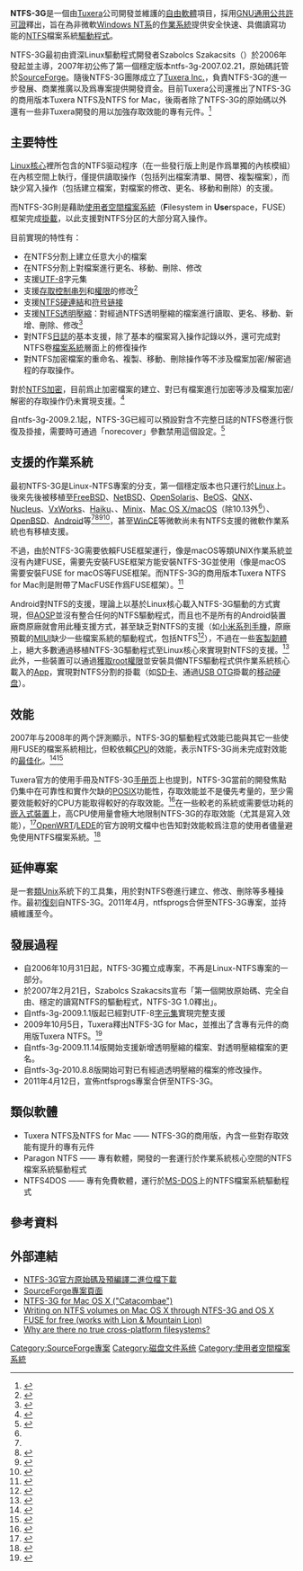 {{noteTA
|G1=IT
}}
{{Infobox_Software
| name                   = NTFS-3G
| logo                   = [[File:Ntfs-3g-logo.png|File:Ntfs-3g-logo.png]]
| developer              = Szabolcs Szakacsits，Tuxera Inc.
| latest_release_version = 2022.5.17
| latest_release_date    = {{release date and age|2022|05|26}}
| programming language   = [[C語言|C]]
| operating_system       = 主要是[[類Unix系統|類Unix系統]]
| genre                  = [[檔案系統|檔案系統]]驅動程式
| license                = [[GNU_GPL|GNU GPL]]
| website                = http://www.ntfs-3g.org/
}}

'''NTFS-3G'''是一個由[[Tuxera|Tuxera]]公司開發並維護的[[自由軟體|自由軟體]]項目，採用[[GNU通用公共許可證|GNU通用公共許可證]]釋出，旨在為非微軟[[Windows_NT|Windows NT系]]的[[作業系統|作業系統]]提供安全快速、具備讀寫功能的[[NTFS|NTFS]]檔案系統[[驅動程式|驅動程式]]。

NTFS-3G最初由資深Linux驅動程式開發者Szabolcs Szakacsits（{{IPA-hu|ˈsɒbolt͡ʃ ˈsɒkɒt͡ʃit͡ʃ|lang}}）於2006年發起並主導，2007年初公佈了第一個穩定版本ntfs-3g-2007.02.21，原始碼託管於[[SourceForge|SourceForge]]。隨後NTFS-3G團隊成立了[[Tuxera|Tuxera Inc.]]，負責NTFS-3G的進一步發展、商業推廣以及爲專案提供開發資金。目前Tuxera公司還推出了NTFS-3G的商用版本Tuxera NTFS及NTFS for Mac，後兩者除了NTFS-3G的原始碼以外還有一些非Tuxera開發的用以加強存取效能的專有元件。<ref name="NTFS on macOS Sierra">{{cite web|title=NTFS on macOS Sierra: Paragon or Tuxera?|url=https://www.alexwhittemore.com/ntfs-on-macos-sierra-paragon-or-tuxera/|website=alexw|date=2017-04-14|accessdate=2018-04-05|archive-date=2018-04-05|archive-url=https://web.archive.org/web/20180405214744/https://www.alexwhittemore.com/ntfs-on-macos-sierra-paragon-or-tuxera/|dead-url=no}}</ref>

== 主要特性 ==
[[Linux核心|Linux核心]]裡所包含的NTFS驱动程序（在一些發行版上則是作爲單獨的內核模組）在內核空間上執行，僅提供讀取操作（包括列出檔案清單、開啓、複製檔案），而缺少寫入操作（包括建立檔案，對檔案的修改、更名、移動和刪除）的支援。

而NTFS-3G則是藉助[[使用者空間檔案系統|使用者空間檔案系統]]（'''F'''ilesystem in '''Use'''rspace，FUSE）框架完成[[掛載|掛載]]，以此支援對NTFS分区的大部分寫入操作。

目前實現的特性有：
* 在NTFS分割上建立任意大小的檔案
* 在NTFS分割上對檔案進行更名、移動、刪除、修改
* 支援[[UTF-8|UTF-8]]字元集
* 支援[[存取控制串列|存取控制串列]]和[[文件系统权限|權限]]的修改<ref>{{Cite web |url=http://perso.orange.fr/b.andre/security.html |title=NTFS-3G: NTFS Driver with Ownership and permissions |accessdate=2008-04-23 |archive-date=2019-10-18 |archive-url=https://web.archive.org/web/20191018204254/http://pp.auto.ke.orange.fr/ |dead-url=no }}</ref>
* 支援[[NTFS#硬链接|NTFS硬連結]]和[[NTFS符号链接|符号链接]]
* 支援[[NTFS#文件压缩|NTFS透明壓縮]]：對經過NTFS透明壓縮的檔案進行讀取、更名、移動、新增、刪除、修改<ref>{{Cite web |url=https://www.tuxera.com/community/ntfs-3g-advanced/data-compression/ |title=Data Compression - Tuxera |accessdate=2018-02-15 |archive-date=2018-02-16 |archive-url=https://web.archive.org/web/20180216025851/https://www.tuxera.com/community/ntfs-3g-advanced/data-compression/ |dead-url=no }}</ref>
* 對NTFS[[日志文件系统|日誌]]的基本支援，除了基本的檔案寫入操作記錄以外，還可完成對NTFS卷[[檔案系統|檔案系統]]層面上的修復操作
* 對NTFS加密檔案的重命名、複製、移動、刪除操作等不涉及檔案加密/解密過程的存取操作。

對於[[加密文件系统|NTFS加密]]，目前爲止加密檔案的建立、對已有檔案進行加密等涉及檔案加密/解密的存取操作仍未實現支援。<ref>{{Cite web |url=https://www.tuxera.com/community/ntfs-3g-faq/ |title=NTFS-3G FAQ |accessdate=2018-04-02 |archive-date=2018-02-19 |archive-url=https://web.archive.org/web/20180219162704/https://www.tuxera.com/community/ntfs-3g-faq/ |dead-url=no }}</ref>

自ntfs-3g-2009.2.1起，NTFS-3G已經可以預設對含不完整日誌的NTFS卷進行恢復及掛接，需要時可通過「norecover」參數禁用這個設定。<ref>{{Cite web |url=http://article.gmane.org/gmane.comp.file-systems.ntfs-3g.devel/678 |title=NTFS-3G 2009.2.1 changelog |access-date=2018-04-02 |archive-url=https://web.archive.org/web/20090323033930/http://article.gmane.org/gmane.comp.file-systems.ntfs-3g.devel/678 |archive-date=2009-03-23 |dead-url=yes }}</ref>

== 支援的作業系統 ==
最初NTFS-3G是Linux-NTFS專案的分支，第一個穩定版本也只運行於[[Linux|Linux]]上。後來先後被移植至[[FreeBSD|FreeBSD]]、[[NetBSD|NetBSD]]、[[Solaris|OpenSolaris]]、[[BeOS|BeOS]]、[[QNX|QNX]]、[[Nucleus_RTOS|Nucleus]]、[[VxWorks|VxWorks]]、[[Haiku|Haiku]]、{{le|MorphOS}}、[[MINIX_3|Minix]]、[[macOS|Mac OS X/macOS]]（除10.13外<ref name="NTFS on macOS Sierra"/>）、[[OpenBSD|OpenBSD]]、[[Android|Android]]等<ref name="community-edition"/><ref>{{cite web |url=http://undeadly.org/cgi?action=article&sid=20131108082749&mode=expanded&count=2 |title=OpenBSD adds fuse(4) support for adding file systems in userland |publisher=[[OpenBSD_Journal|OpenBSD Journal]] |date=2013-11-08 |accessdate=2013-11-08 |archive-date=2013-11-10 |archive-url=https://web.archive.org/web/20131110032424/http://undeadly.org/cgi?action=article&sid=20131108082749&mode=expanded&count=2 |dead-url=no }}</ref><ref>{{cite web |url= http://ports.su/sysutils/ntfs-3g |title= ntfs_3g-2014.2.15 – FUSE NTFS driver with read/write support |work= [[OpenBSD_ports|OpenBSD ports]] |date= 2014-01-05 |accessdate= 2015-02-14 |archive-date= 2014-11-08 |archive-url= https://web.archive.org/web/20141108010009/http://ports.su/sysutils/ntfs-3g |dead-url= no }}</ref><ref name="catacombae">{{Cite web |url=https://sourceforge.net/projects/catacombae/files/NTFS-3G%20for%20Mac%20OS%20X/ |title=NTFS-3G for Mac OS X ("Catacombae") |accessdate=2018-04-02 |archive-date=2017-11-28 |archive-url=https://web.archive.org/web/20171128235324/https://sourceforge.net/projects/catacombae/files/NTFS-3G%20for%20Mac%20OS%20X/ |dead-url=no }}</ref>，甚至[[Windows_CE|WinCE]]等微軟尚未有NTFS支援的微軟作業系統也有移植支援。

不過，由於NTFS-3G需要依賴FUSE框架運行，像是macOS等類UNIX作業系統並沒有內建FUSE，需要先安裝FUSE框架方能安裝NTFS-3G並使用（像是macOS需要安裝FUSE for macOS等FUSE框架。而NTFS-3G的商用版本Tuxera NTFS for Mac則是附帶了MacFUSE作爲FUSE框架）。<ref>{{cite web|title=Home - FUSE for macOS|url=https://osxfuse.github.io/|website=osxfuse.github.io|accessdate=2018-04-03|archive-date=2018-02-26|archive-url=https://web.archive.org/web/20180226104104/https://osxfuse.github.io/|dead-url=no}}</ref>

Android對NTFS的支援，理論上以基於Linux核心載入NTFS-3G驅動的方式實現，但[[AOSP|AOSP]]並沒有整合任何的NTFS驅動程式，而且也不是所有的Android裝置廠商原廠就會用此種支援方式，甚至缺乏對NTFS的支援（如[[小米手机|小米系列手機]]，原廠預載的[[MIUI|MIUI]]缺少一些檔案系統的驅動程式，包括NTFS<ref>{{cite web|last1=Forum|first1=Xiaomi MIUI Official|title=MIUI does not support exFAT, NTFS, UDF and ext4 file system for micro sdxc. - MIUI General - Xiaomi MIUI Official Forum|url=http://en.miui.com/thread-299499-1-1.html|website=en.miui.com|access-date=2018-04-04|archive-url=https://web.archive.org/web/20180405024626/http://en.miui.com/thread-299499-1-1.html|archive-date=2018-04-05|dead-url=yes}}</ref>），不過在一些[[客制Android韌體列表|客製韌體]]上，絕大多數通過移植NTFS-3G驅動程式至Linux核心來實現對NTFS的支援。<ref>{{cite web|title=Full NTFS Read/Write Support for Android|url=https://www.xda-developers.com/full-ntfs-readwrite-support-for-android/|website=xda-developers|date=2012-06-25|accessdate=2018-04-04|archive-date=2017-01-11|archive-url=https://web.archive.org/web/20170111030628/https://www.xda-developers.com/full-ntfs-readwrite-support-for-android/|dead-url=no}}</ref>此外，一些裝置可以通過[[Root_(Android)|獲取root權限]]並安裝具備NTFS驅動程式供作業系統核心載入的[[App|App]]，實現對NTFS分割的掛載（如[[SD卡|SD卡]]、通過[[USB_OTG|USB OTG]]掛載的[[移动硬盘|移动硬盘]]）。

== 效能 ==
2007年与2008年的两个評測顯示，NTFS-3G的驅動程式效能已能與其它一些使用FUSE的檔案系統相比，但較依賴[[CPU|CPU]]的效能，表示NTFS-3G尚未完成對效能的[[最佳化|最佳化]]。<ref>{{cite web|title=比較 JFS、XFS、NTFS-3G 和 ZFS-FUSE 的效能|url=http://www.csamuel.org/2007/04/25/comparing-ntfs-3g-to-zfs-fuse-for-fuse-performance/|accessdate=2008-04-23|archive-date=2008-04-30|archive-url=https://web.archive.org/web/20080430081403/http://www.csamuel.org/2007/04/25/comparing-ntfs-3g-to-zfs-fuse-for-fuse-performance/|dead-url=no}}</ref><ref>{{cite web|title=10 個檔案系統的評測|archiveurl=https://web.archive.org/web/20080216123527/http://www.ntfs-3g.org/performance.html|archivedate=2008-02-16|url=http://www.ntfs-3g.org/performance.html|accessdate=2017-09-05|dead-url=yes}}</ref>

Tuxera官方的使用手冊及NTFS-3G[[手册页|手册页]]上也提到，NTFS-3G當前的開發焦點仍集中在可靠性和實作欠缺的[[POSIX|POSIX]]功能性，存取效能並不是優先考量的，至少需要效能較好的CPU方能取得較好的存取效能。<ref>{{Cite web |url=https://www.tuxera.com/products/tuxera-ntfs-commercial/performance/ |title=Performance at Tuxera |accessdate=2018-04-02 |archive-date=2011-05-22 |archive-url=https://web.archive.org/web/20110522073141/http://www.tuxera.com/products/tuxera-ntfs-commercial/performance/ |dead-url=no }}</ref>在一些較老的系統或需要低功耗的[[嵌入式裝置|嵌入式裝置]]上，高CPU使用量會極大地限制NTFS-3G的存取效能（尤其是寫入效能），<ref>{{cite web|title=Raspberry Pi 2 vs Banana Pi ext4 vs NTFS vs exFAT •|url=https://www.htpcguides.com/raspberry-pi-2-vs-banana-pi-ext4-vs-ntfs-vs-exfat/|website=HTPC Guides|date=2015-03-19|accessdate=2018-04-05|archive-date=2017-07-19|archive-url=https://web.archive.org/web/20170719154908/https://www.htpcguides.com/raspberry-pi-2-vs-banana-pi-ext4-vs-ntfs-vs-exfat/|dead-url=no}}</ref>[[OpenWRT|OpenWRT]]/[[LEDE|LEDE]]的官方說明文檔中也告知對效能較爲注意的使用者儘量避免使用NTFS檔案系統。<ref>{{cite web|title=OpenWrt Project: Filesystems|url=https://openwrt.org/docs/guide-user/storage/filesystems-and-partitions#windows_filesystems|website=openwrt.org|language=en|accessdate=2018-04-05|archive-date=2018-04-05|archive-url=https://web.archive.org/web/20180405215103/https://openwrt.org/docs/guide-user/storage/filesystems-and-partitions#windows_filesystems|dead-url=no}}</ref>

== 延伸專案 ==
{{le|ntfsprogs}}是一套[[類UNIX|類Unix]]系統下的工具集，用於對NTFS卷進行建立、修改、刪除等多種操作。最初[[复刻_(软件工程)|復刻]]自NTFS-3G。2011年4月，ntfsprogs合併至NTFS-3G專案，並持續維護至今。

== 發展過程 ==
* 自2006年10月31日起，NTFS-3G獨立成專案，不再是Linux-NTFS專案的一部分。
* 於2007年2月21日，Szabolcs Szakacsits宣布「第一個開放原始碼、完全自由、穩定的讀寫NTFS的驅動程式，NTFS-3G 1.0釋出」。
* 自ntfs-3g-2009.1.1版起已經對UTF-8[[字元集|字元集]]實現完整支援
* 2009年10月5日，Tuxera釋出NTFS-3G for Mac，並推出了含專有元件的商用版Tuxera NTFS。<ref>{{Cite web |url=http://macntfs-3g.blogspot.com/2009/10/tuxera-ntfs-for-mac.html |title=NTFS-3G for Mac OS X is now Tuxera NTFS for Mac |accessdate=2018-04-02 |archive-date=2018-04-03 |archive-url=https://web.archive.org/web/20180403112430/http://macntfs-3g.blogspot.com/2009/10/tuxera-ntfs-for-mac.html |dead-url=no }}</ref>
* 自ntfs-3g-2009.11.14版開始支援新增透明壓縮的檔案、對透明壓縮檔案的更名。
* 自ntfs-3g-2010.8.8版開始可對已有經過透明壓縮的檔案的修改操作。
* 2011年4月12日，宣佈ntfsprogs專案合併至NTFS-3G。

== 類似軟體 ==
* Tuxera NTFS及NTFS for Mac —— NTFS-3G的商用版，內含一些對存取效能有提升的專有元件
* Paragon NTFS —— 專有軟體，{{le|Paragon Software Group}}開發的一套運行於作業系統核心空間的NTFS檔案系統驅動程式
* NTFS4DOS —— 專有免費軟體，運行於[[MS-DOS|MS-DOS]]上的NTFS檔案系統驅動程式

== 參考資料 ==
{{reflist}}

== 外部連結 ==
{{portal|自由軟體|}}

* [https://www.tuxera.com/community/open-source-ntfs-3g/ NTFS-3G官方原始碼及預編譯二進位檔下載]{{Wayback|url=https://www.tuxera.com/community/open-source-ntfs-3g/ |date=20180401141327 }}
* [https://sourceforge.net/projects/ntfs-3g/ SourceForge專案頁面]{{Wayback|url=https://sourceforge.net/projects/ntfs-3g/ |date=20180405090214 }}
* [https://sourceforge.net/projects/catacombae/files/NTFS-3G%20for%20Mac%20OS%20X/ NTFS-3G for Mac OS X ("Catacombae")]{{Wayback|url=https://sourceforge.net/projects/catacombae/files/NTFS-3G%20for%20Mac%20OS%20X/ |date=20171128235324 }}
* [http://i.vishalagarwal.com/post/30387627819/ntfs-write-on-lion-or-mountain-lion Writing on NTFS volumes on Mac OS X through NTFS-3G and OS X FUSE for free (works with Lion & Mountain Lion)]{{Wayback|url=http://i.vishalagarwal.com/post/30387627819/ntfs-write-on-lion-or-mountain-lion |date=20180403051603 }}
* [https://web.archive.org/web/20190610230323/https://yulian.kuncheff.com/why-are-there-no-true-cross-platform-filesystems/ Why are there no true cross-platform filesystems?]

[[Category:SourceForge專案|Category:SourceForge專案]]
[[Category:磁盘文件系统|Category:磁盘文件系统]]
[[Category:使用者空間檔案系統|Category:使用者空間檔案系統]]
